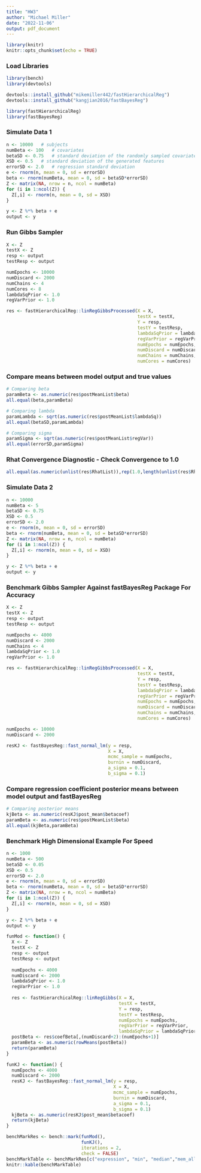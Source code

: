 ---
title: "HW3"
author: "Michael Miller"
date: "2022-11-06"
output: pdf_document
---

```{r setup, include=FALSE}
library(knitr)
knitr::opts_chunk$set(echo = TRUE)
```

### Load Libraries

```{r, warning=FALSE}
library(bench)
library(devtools)

devtools::install_github("mikemiller442/fastHierarchicalReg")
devtools::install_github("kangjian2016/fastBayesReg")

library(fastHierarchicalReg)
library(fastBayesReg)
```

### Simulate Data 1

```{r}
n <- 10000   # subjects
numBeta <- 100   # covariates
betaSD <- 0.75   # standard deviation of the randomly sampled covariates
XSD <- 0.5   # standard deviation of the generated features
errorSD <- 2.0   # regression standard deviation
e <- rnorm(n, mean = 0, sd = errorSD)
beta <- rnorm(numBeta, mean = 0, sd = betaSD*errorSD)
Z <- matrix(NA, nrow = n, ncol = numBeta)
for (i in 1:ncol(Z)) {
  Z[,i] <- rnorm(n, mean = 0, sd = XSD)
}

y <- Z %*% beta + e
output <- y
```

### Run Gibbs Sampler

```{r}
X <- Z
testX <- Z
resp <- output
testResp <- output

numEpochs <- 10000
numDiscard <- 2000
numChains <- 4
numCores <- 8
lambdaSqPrior <- 1.0
regVarPrior <- 1.0

res <- fastHierarchicalReg::linRegGibbsProcessed(X = X,
                                                 testX = testX,
                                                 Y = resp,
                                                 testY = testResp,
                                                 lambdaSqPrior = lambdaSqPrior,
                                                 regVarPrior = regVarPrior,
                                                 numEpochs = numEpochs,
                                                 numDiscard = numDiscard,
                                                 numChains = numChains,
                                                 numCores = numCores)
```

### Compare means between model output and true values

```{r}
# Comparing beta
paramBeta <- as.numeric(res$postMeanList$beta)
all.equal(beta,paramBeta)

# Comparing lambda
paramLambda <- sqrt(as.numeric(res$postMeanList$lambdaSq))
all.equal(betaSD,paramLambda)

# Comparing sigma
paramSigma <- sqrt(as.numeric(res$postMeanList$regVar))
all.equal(errorSD,paramSigma)
```

### Rhat Convergence Diagnostic - Check Convergence to 1.0

```{r}
all.equal(as.numeric(unlist(res$RhatList)),rep(1.0,length(unlist(res$RhatList))))
```

### Simulate Data 2

```{r}
n <- 10000
numBeta <- 5
betaSD <- 0.75
XSD <- 0.5
errorSD <- 2.0
e <- rnorm(n, mean = 0, sd = errorSD)
beta <- rnorm(numBeta, mean = 0, sd = betaSD*errorSD)
Z <- matrix(NA, nrow = n, ncol = numBeta)
for (i in 1:ncol(Z)) {
  Z[,i] <- rnorm(n, mean = 0, sd = XSD)
}

y <- Z %*% beta + e
output <- y
```

### Benchmark Gibbs Sampler Against fastBayesReg Package For Accuracy

```{r}
X <- Z
testX <- Z
resp <- output
testResp <- output

numEpochs <- 4000
numDiscard <- 2000
numChains <- 4
lambdaSqPrior <- 1.0
regVarPrior <- 1.0

res <- fastHierarchicalReg::linRegGibbsProcessed(X = X,
                                                 testX = testX,
                                                 Y = resp,
                                                 testY = testResp,
                                                 lambdaSqPrior = lambdaSqPrior,
                                                 regVarPrior = regVarPrior,
                                                 numEpochs = numEpochs,
                                                 numDiscard = numDiscard,
                                                 numChains = numChains,
                                                 numCores = numCores)

numEpochs <- 10000
numDiscard <- 2000

resKJ <- fastBayesReg::fast_normal_lm(y = resp,
                                      X = X,
                                      mcmc_sample = numEpochs,
                                      burnin = numDiscard,
                                      a_sigma = 0.1,
                                      b_sigma = 0.1)
```

### Compare regression coefficient posterior means between model output and fastBayesReg

```{r}
# Comparing posterior means
kjBeta <- as.numeric(resKJ$post_mean$betacoef)
paramBeta <- as.numeric(res$postMeanList$beta)
all.equal(kjBeta,paramBeta)
```

### Benchmark High Dimensional Example For Speed

```{r}
n <- 1000
numBeta <- 500
betaSD <- 0.05
XSD <- 0.5
errorSD <- 2.0
e <- rnorm(n, mean = 0, sd = errorSD)
beta <- rnorm(numBeta, mean = 0, sd = betaSD*errorSD)
Z <- matrix(NA, nrow = n, ncol = numBeta)
for (i in 1:ncol(Z)) {
  Z[,i] <- rnorm(n, mean = 0, sd = XSD)
}

y <- Z %*% beta + e
output <- y

funMod <- function() {
  X <- Z
  testX <- Z
  resp <- output
  testResp <- output
  
  numEpochs <- 4000
  numDiscard <- 2000
  lambdaSqPrior <- 1.0
  regVarPrior <- 1.0
  
  res <- fastHierarchicalReg::linRegGibbs(X = X,
                                          testX = testX,
                                          Y = resp,
                                          testY = testResp,
                                          numEpochs = numEpochs,
                                          regVarPrior = regVarPrior,
                                          lambdaSqPrior = lambdaSqPrior)
  postBeta <- res$coefBeta[,(numDiscard+2):(numEpochs+1)]
  paramBeta <- as.numeric(rowMeans(postBeta))
  return(paramBeta)
}

funKJ <- function() {
  numEpochs <- 4000
  numDiscard <- 2000
  resKJ <- fastBayesReg::fast_normal_lm(y = resp,
                                        X = X,
                                        mcmc_sample = numEpochs,
                                        burnin = numDiscard,
                                        a_sigma = 0.1,
                                        b_sigma = 0.1)
  kjBeta <- as.numeric(resKJ$post_mean$betacoef)
  return(kjBeta)
}

benchMarkRes <- bench::mark(funMod(),
                            funKJ(),
                            iterations = 2,
                            check = FALSE)
benchMarkTable <- benchMarkRes[c("expression", "min", "median","mem_alloc","n_gc")]
knitr::kable(benchMarkTable)
```
















